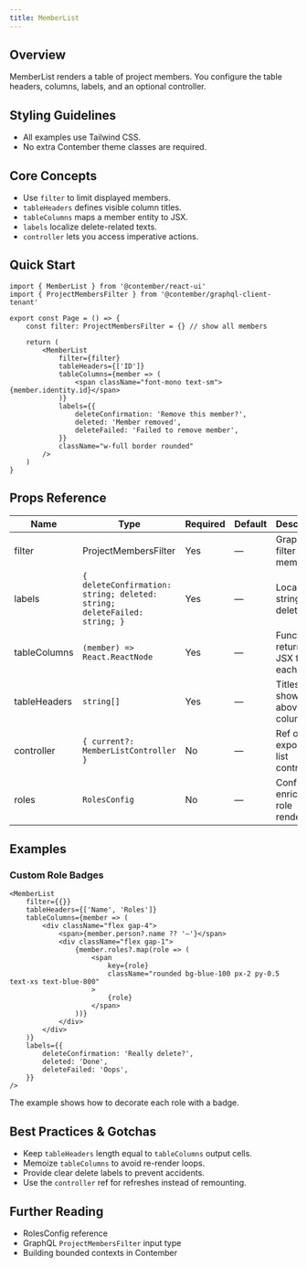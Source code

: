 ```yaml
---
title: MemberList
---
```


<!-- Edited by human: false -->
<!-- Examples count: 0 -->
<!-- Source examples: 0 -->
<!-- Playground examples: 0 -->
<!-- External examples: 0 -->
<!-- Import examples: 0 -->

## Overview
MemberList renders a table of project members.
You configure the table headers, columns, labels, and an optional controller.

## Styling Guidelines
* All examples use Tailwind CSS.
* No extra Contember theme classes are required.

## Core Concepts
* Use `filter` to limit displayed members.
* `tableHeaders` defines visible column titles.
* `tableColumns` maps a member entity to JSX.
* `labels` localize delete-related texts.
* `controller` lets you access imperative actions.

## Quick Start
```tsx
import { MemberList } from '@contember/react-ui'
import { ProjectMembersFilter } from '@contember/graphql-client-tenant'

export const Page = () => {
	const filter: ProjectMembersFilter = {} // show all members

	return (
		<MemberList
			filter={filter}
			tableHeaders={['ID']}
			tableColumns={member => (
				<span className="font-mono text-sm">{member.identity.id}</span>
			)}
			labels={{
				deleteConfirmation: 'Remove this member?',
				deleted: 'Member removed',
				deleteFailed: 'Failed to remove member',
			}}
			className="w-full border rounded"
		/>
	)
}
```

## Props Reference
| Name | Type | Required | Default | Description |
|------|------|----------|---------|-------------|
| filter | ProjectMembersFilter | Yes | — | GraphQL filter for members. |
| labels | `{ deleteConfirmation: string; deleted: string; deleteFailed: string; }` | Yes | — | Localized strings for delete flow. |
| tableColumns | `(member) => React.ReactNode` | Yes | — | Function returning JSX for each row. |
| tableHeaders | `string[]` | Yes | — | Titles shown above columns. |
| controller | `{ current?: MemberListController }` | No | — | Ref object exposing list controls. |
| roles | `RolesConfig` | No | — | Config that enriches role rendering. |

## Examples
### Custom Role Badges
```tsx
<MemberList
	filter={{}}
	tableHeaders={['Name', 'Roles']}
	tableColumns={member => (
		<div className="flex gap-4">
			<span>{member.person?.name ?? '—'}</span>
			<div className="flex gap-1">
				{member.roles?.map(role => (
					<span
						key={role}
						className="rounded bg-blue-100 px-2 py-0.5 text-xs text-blue-800"
					>
						{role}
					</span>
				))}
			</div>
		</div>
	)}
	labels={{
		deleteConfirmation: 'Really delete?',
		deleted: 'Done',
		deleteFailed: 'Oops',
	}}
/>
```
The example shows how to decorate each role with a badge.

## Best Practices & Gotchas
* Keep `tableHeaders` length equal to `tableColumns` output cells.
* Memoize `tableColumns` to avoid re-render loops.
* Provide clear delete labels to prevent accidents.
* Use the `controller` ref for refreshes instead of remounting.

## Further Reading
* RolesConfig reference
* GraphQL `ProjectMembersFilter` input type
* Building bounded contexts in Contember

<!-- End of Generated Documentation -->
